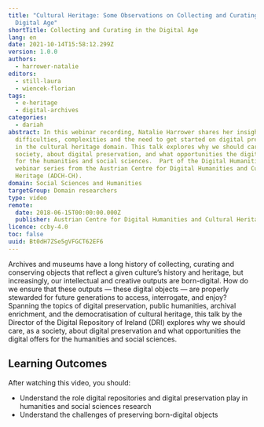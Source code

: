```yaml
---
title: "Cultural Heritage: Some Observations on Collecting and Curating in the
  Digital Age"
shortTitle: Collecting and Curating in the Digital Age
lang: en
date: 2021-10-14T15:58:12.299Z
version: 1.0.0
authors:
  - harrower-natalie
editors:
  - still-laura
  - wiencek-florian
tags:
  - e-heritage
  - digital-archives
categories:
  - dariah
abstract: In this webinar recording, Natalie Harrower shares her insights on
  difficulties, complexities and the need to get started on digital preservation
  in the cultural heritage domain. This talk explores why we should care, as a
  society, about digital preservation, and what opportunities the digital offers
  for the humanities and social sciences.  Part of the Digital Humanities
  webinar series from the Austrian Centre for Digital Humanities and Cultural
  Heritage (ADCH-CH).
domain: Social Sciences and Humanities
targetGroup: Domain researchers
type: video
remote:
  date: 2018-06-15T00:00:00.000Z
  publisher: Austrian Centre for Digital Humanities and Cultural Heritage (ACDH-CH)
licence: ccby-4.0
toc: false
uuid: Bt0dH7ZSe5gVFGCT62EF6
---
```

Archives and museums have a long history of collecting, curating and conserving objects that reflect a given culture’s history and heritage, but increasingly, our intellectual and creative outputs are born-digital.  How do we ensure that these outputs — these digital objects — are properly stewarded for future generations to access, interrogate, and enjoy?  Spanning the topics of digital preservation, public humanities, archival enrichment, and the democratisation of cultural heritage, this talk by the Director of the Digital Repository of Ireland (DRI) explores why we should care, as a society, about digital preservation and what opportunities the digital offers for the humanities and social sciences.

## Learning Outcomes

After watching this video, you should:

- Understand the role digital repositories and digital preservation play in humanities and social sciences research
- Understand the challenges of preserving born-digital objects

<VideoCard provider="youtube" id="R8dSXhm_njw" title="Cultural Heritage: Some Observations on Collecting and Curating in the Digital Age" subtitle="Click here to view" image="images/acdh-ch-video.png" />

